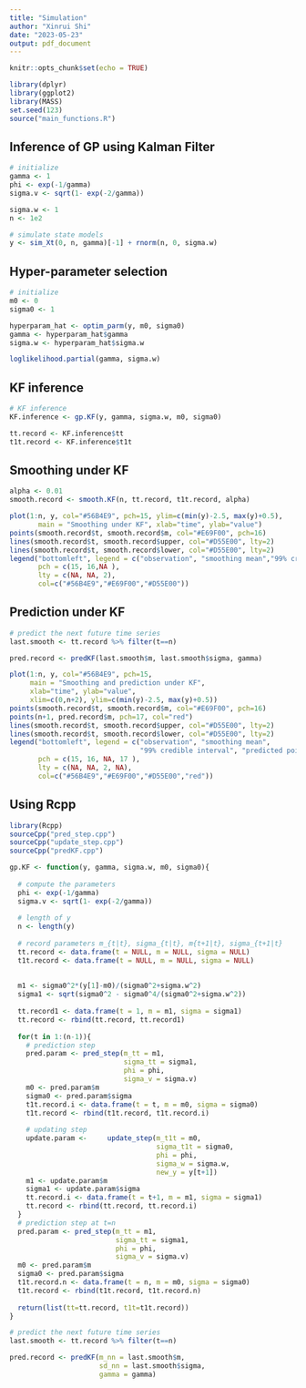 ```yaml
---
title: "Simulation"
author: "Xinrui Shi"
date: "2023-05-23"
output: pdf_document
---
```


```r
knitr::opts_chunk$set(echo = TRUE)

library(dplyr)
library(ggplot2)
library(MASS)
set.seed(123)
source("main_functions.R")
```




## Inference of GP using Kalman Filter

```r
# initialize
gamma <- 1
phi <- exp(-1/gamma)
sigma.v <- sqrt(1- exp(-2/gamma))

sigma.w <- 1
n <- 1e2

# simulate state models
y <- sim_Xt(0, n, gamma)[-1] + rnorm(n, 0, sigma.w)
```

## Hyper-parameter selection


```r
# initialize
m0 <- 0
sigma0 <- 1

hyperparam_hat <- optim_parm(y, m0, sigma0)
gamma <- hyperparam_hat$gamma
sigma.w <- hyperparam_hat$sigma.w

```


```r
loglikelihood.partial(gamma, sigma.w)
```

## KF inference

```r
# KF inference
KF.inference <- gp.KF(y, gamma, sigma.w, m0, sigma0)

tt.record <- KF.inference$tt
t1t.record <- KF.inference$t1t
```

## Smoothing under KF 

```r
alpha <- 0.01
smooth.record <- smooth.KF(n, tt.record, t1t.record, alpha)
```


```r

plot(1:n, y, col="#56B4E9", pch=15, ylim=c(min(y)-2.5, max(y)+0.5),
       main = "Smoothing under KF", xlab="time", ylab="value")
points(smooth.record$t, smooth.record$m, col="#E69F00", pch=16)
lines(smooth.record$t, smooth.record$upper, col="#D55E00", lty=2)
lines(smooth.record$t, smooth.record$lower, col="#D55E00", lty=2)
legend("bottomleft", legend = c("observation", "smoothing mean","99% credible interval"), 
       pch = c(15, 16,NA ), 
       lty = c(NA, NA, 2),
       col=c("#56B4E9","#E69F00","#D55E00"))
```

## Prediction under KF

```r
# predict the next future time series
last.smooth <- tt.record %>% filter(t==n)

pred.record <- predKF(last.smooth$m, last.smooth$sigma, gamma)
```


```r
plot(1:n, y, col="#56B4E9", pch=15,
     main = "Smoothing and prediction under KF", 
     xlab="time", ylab="value", 
     xlim=c(0,n+2), ylim=c(min(y)-2.5, max(y)+0.5))
points(smooth.record$t, smooth.record$m, col="#E69F00", pch=16)
points(n+1, pred.record$m, pch=17, col="red")
lines(smooth.record$t, smooth.record$upper, col="#D55E00", lty=2)
lines(smooth.record$t, smooth.record$lower, col="#D55E00", lty=2)
legend("bottomleft", legend = c("observation", "smoothing mean",
                                "99% credible interval", "predicted point"), 
       pch = c(15, 16, NA, 17 ), 
       lty = c(NA, NA, 2, NA),
       col=c("#56B4E9","#E69F00","#D55E00","red"))
```



## Using Rcpp


```r

library(Rcpp)
sourceCpp("pred_step.cpp")
sourceCpp("update_step.cpp")
sourceCpp("predKF.cpp")
```

```r
gp.KF <- function(y, gamma, sigma.w, m0, sigma0){
  
  # compute the parameters
  phi <- exp(-1/gamma)
  sigma.v <- sqrt(1- exp(-2/gamma))
  
  # length of y
  n <- length(y)
  
  # record parameters m_{t|t}, sigma_{t|t}, m{t+1|t}, sigma_{t+1|t}
  tt.record <- data.frame(t = NULL, m = NULL, sigma = NULL)
  t1t.record <- data.frame(t = NULL, m = NULL, sigma = NULL)
  
  
  m1 <- sigma0^2*(y[1]-m0)/(sigma0^2+sigma.w^2)
  sigma1 <- sqrt(sigma0^2 - sigma0^4/(sigma0^2+sigma.w^2))
  
  tt.record1 <- data.frame(t = 1, m = m1, sigma = sigma1)
  tt.record <- rbind(tt.record, tt.record1)
  
  for(t in 1:(n-1)){
    # prediction step
    pred.param <- pred_step(m_tt = m1, 
                            sigma_tt = sigma1, 
                            phi = phi, 
                            sigma_v = sigma.v)
    m0 <- pred.param$m
    sigma0 <- pred.param$sigma
    t1t.record.i <- data.frame(t = t, m = m0, sigma = sigma0)
    t1t.record <- rbind(t1t.record, t1t.record.i)
    
    # updating step
    update.param <-     update_step(m_t1t = m0, 
                                    sigma_t1t = sigma0, 
                                    phi = phi, 
                                    sigma_w = sigma.w, 
                                    new_y = y[t+1])
    m1 <- update.param$m
    sigma1 <- update.param$sigma
    tt.record.i <- data.frame(t = t+1, m = m1, sigma = sigma1)
    tt.record <- rbind(tt.record, tt.record.i)
  }
  # prediction step at t=n
  pred.param <- pred_step(m_tt = m1, 
                          sigma_tt = sigma1, 
                          phi = phi, 
                          sigma_v = sigma.v)
  m0 <- pred.param$m
  sigma0 <- pred.param$sigma
  t1t.record.n <- data.frame(t = n, m = m0, sigma = sigma0)
  t1t.record <- rbind(t1t.record, t1t.record.n)
  
  return(list(tt=tt.record, t1t=t1t.record))
}
```

```r
# predict the next future time series
last.smooth <- tt.record %>% filter(t==n)

pred.record <- predKF(m_nn = last.smooth$m, 
                      sd_nn = last.smooth$sigma, 
                      gamma = gamma)
```





